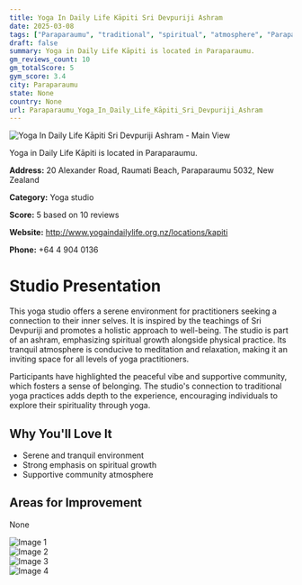 ```yaml
---
title: Yoga In Daily Life Kāpiti Sri Devpuriji Ashram
date: 2025-03-08
tags: ["Paraparaumu", "traditional", "spiritual", "atmosphere", "Paraparaumu"]  
draft: false
summary: Yoga in Daily Life Kāpiti is located in Paraparaumu.
gm_reviews_count: 10
gm_totalScore: 5
gym_score: 3.4
city: Paraparaumu
state: None
country: None
url: Paraparaumu_Yoga_In_Daily_Life_Kāpiti_Sri_Devpuriji_Ashram
---
```


<div className="aspect-[16/9] relative my-8">
  <img 
    src="https://lh5.googleusercontent.com/p/AF1QipN5UyFKSVglLqAY481vXfXTqHzp0KPoAwDgPoSK=w1920-h1080-k-no"
    alt="Yoga In Daily Life Kāpiti Sri Devpuriji Ashram - Main View"
    className="object-cover absolute inset-0 w-full h-full rounded-lg"
  />
</div>

Yoga in Daily Life Kāpiti is located in Paraparaumu.

**Address:** 20 Alexander Road, Raumati Beach, Paraparaumu 5032, New Zealand

**Category:** Yoga studio

**Score:** 5 based on 10 reviews

**Website:** http://www.yogaindailylife.org.nz/locations/kapiti

**Phone:** +64 4 904 0136

# Studio Presentation

This yoga studio offers a serene environment for practitioners seeking a connection to their inner selves. It is inspired by the teachings of Sri Devpuriji and promotes a holistic approach to well-being. The studio is part of an ashram, emphasizing spiritual growth alongside physical practice. Its tranquil atmosphere is conducive to meditation and relaxation, making it an inviting space for all levels of yoga practitioners.

Participants have highlighted the peaceful vibe and supportive community, which fosters a sense of belonging. The studio's connection to traditional yoga practices adds depth to the experience, encouraging individuals to explore their spirituality through yoga.

## Why You'll Love It

- Serene and tranquil environment
- Strong emphasis on spiritual growth
- Supportive community atmosphere

## Areas for Improvement

None

<div className="grid grid-cols-1 xl:grid-cols-2 gap-4 my-8">
<div className="aspect-[4/3] relative"><img src="https://lh5.googleusercontent.com/p/AF1QipOpjjkCq8VBp09D_69hKpE9ctC64KiVunb_zpGq=w1920-h1080-k-no" alt="Image 1" className="object-cover absolute inset-0 w-full h-full rounded-lg" /></div>
<div className="aspect-[4/3] relative"><img src="https://lh5.googleusercontent.com/p/AF1QipNtzuUukYPFEbu7LVq9u4BHwblkMLn8eabBbqgl=w1920-h1080-k-no" alt="Image 2" className="object-cover absolute inset-0 w-full h-full rounded-lg" /></div>
<div className="aspect-[4/3] relative"><img src="https://lh5.googleusercontent.com/p/AF1QipNvYXK32U71UTV5dYVSCke6ZsMffYhl_zwgh45k=w1920-h1080-k-no" alt="Image 3" className="object-cover absolute inset-0 w-full h-full rounded-lg" /></div>
<div className="aspect-[4/3] relative"><img src="https://streetviewpixels-pa.googleapis.com/v1/thumbnail?panoid=H1B-vc9otZ7bTJdNByTt0w&cb_client=maps_sv.tactile.gps&w=203&h=100&yaw=88.130554&pitch=0&thumbfov=100" alt="Image 4" className="object-cover absolute inset-0 w-full h-full rounded-lg" /></div>
</div>